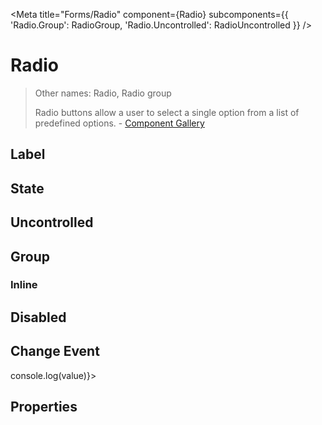 

<Meta
  title="Forms/Radio"
  component={Radio}
  subcomponents={{
    'Radio.Group': RadioGroup,
    'Radio.Uncontrolled': RadioUncontrolled
  }}
/>


# Radio

> Other names: Radio, Radio group
>
> Radio buttons allow a user to select a single option from a list of predefined options. - [Component Gallery](https://component.gallery/components/radio-button/)

## Label

<Canvas isColumn>
  <Story name="Without Label">
    <Radio />
  </Story>
  <Story name="With Label">
    <Radio label="Default" />
  </Story>
</Canvas>

## State

<Canvas isColumn>
  <Story name="State Checked">
    <Radio label="Checked" checked />
  </Story>
  <Story name="State Disabled">
    <Radio label="Disabled" disabled />
  </Story>
</Canvas>

## Uncontrolled

<Canvas isColumn>
  <Story name="Uncontrolled">
    <Radio.Uncontrolled label="Checked" defaultChecked />
  </Story>
</Canvas>

## Group

<Canvas isColumn>
  <Story name="Default">
    <Radio.Group>
      <Radio value="1" label="Option A" />
      <Radio value="2" label="Option B" />
      <Radio value="3" label="Option C" />
    </Radio.Group>
  </Story>
</Canvas>

### Inline

<Canvas isColumn>
  <Story name="Inline">
    <Radio.Group inline>
      <Radio value="1" label="Option A" />
      <Radio value="2" label="Option B" />
      <Radio value="3" label="Option C" />
    </Radio.Group>
  </Story>
</Canvas>

## Disabled

<Canvas isColumn>
  <Story name="Disabled">
    <Radio.Group disabled>
      <Radio value="1" label="Option A" />
      <Radio value="2" label="Option B" />
      <Radio value="3" label="Option C" />
    </Radio.Group>
  </Story>
</Canvas>

## Change Event

<Canvas isColumn>
  <Story name="Change Event">
    <Radio.Group onChange={value => console.log(value)}>
      <Radio value="1" label="Option A" />
      <Radio value="2" label="Option B" />
      <Radio value="3" label="Option C" />
    </Radio.Group>
  </Story>
</Canvas>

## Properties

<ArgsTable />